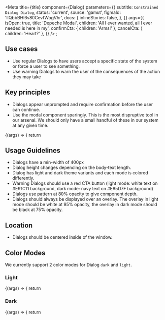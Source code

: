 

<Meta
  title={title}
  component={Dialog}
  parameters={{
    subtitle: `Constrained Dialog Dialog`,
    status: 'current',
    source: 'gamut',
    figmaId: 'lIQbbBHl6v80CevfWogVhr',
    docs: {
      inlineStories: false,
    },
  }}
  args={{
    isOpen: true,
    title: 'Depeche Modal',
    children: 'All I ever wanted, all I ever needed is here in my',
    confirmCta: { children: 'Arms!' },
    cancelCta: { children: 'Heart?' },
  }}
/>
;

## Use cases

- Use regular Dialogs to have users accept a specific state of the system or force a user to see something.
- Use warning Dialogs to warn the user of the consequences of the action they may take

## Key principles

- Dialogs appear unprompted and require confirmation before the user can continue.
- Use the modal component sparingly. This is the most dispruptive tool in our arsenal. We should only have a small handful of these in our system at any given time.

<Canvas>
  <Story name="Dialog" height="600px">
    {(args) => {
      return <Dialog {...args} />;
    }}
  </Story>
</Canvas>

<PropsTable story="Dialog" />

## Usage Guidelines

- Dialogs have a min-width of 400px
- Dialog height changes depending on the body-text length.
- Dialog has light and dark theme variants and each mode is colored differently.
- Warning Dialogs should use a red CTA button (light mode: white text on #E91C11 background, dark mode: navy text on #E85D7F background)
- Dialogs use pattern at 80% opacity to give component depth.
- Dialogs should always be displayed over an overlay. The overlay in light mode should be white at 95% opacity, the overlay in dark mode should be black at 75% opacity.

## Location

- Dialogs should be centered inside of the window.

## Color Modes

We currently support 2 color modes for Dialog `dark` and `light`.

### Light

<Canvas>
  <Story name="Light" height="600px">
    {(args) => {
      return <Dialog {...args} />;
    }}
  </Story>
</Canvas>

### Dark

<Canvas>
  <Story name="Dark" height="600px" args={{ mode: 'dark' }}>
    {(args) => {
      return <Dialog {...args} />;
    }}
  </Story>
</Canvas>
